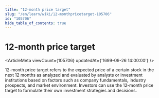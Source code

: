 ```yaml
---
title: "12-month price target"
slug: "/en/learn/wiki/12-monthpricetarget-105706"
id: "105706"
hide_table_of_contents: true
---
```



# 12-month price target

<ArticleMeta viewCount={105706} updatedAt={'1699-09-26 14:00:00'} />

12-month price target refers to the expected price of a certain stock in the next 12 months as analyzed and evaluated by analysts or investment institutions based on factors such as company fundamentals, industry prospects, and market environment. Investors can use the 12-month price target to formulate their own investment strategies and decisions.
